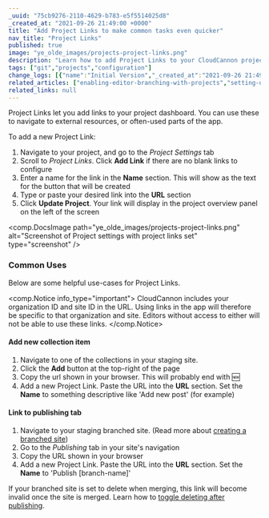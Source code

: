 ```yaml
---
_uuid: "75cb9276-2110-4629-b783-e5f5514025d8"
_created_at: "2021-09-26 21:49:00 +0000"
title: "Add Project Links to make common tasks even quicker"
nav_title: "Project Links"
published: true
image: "ye_olde_images/projects-project-links.png"
description: "Learn how to add Project Links to your CloudCannon project dashboard. You can use these to navigate to external resources, or often-used parts of the app."
tags: ["git","projects","configuration"]
change_logs: [{"name":"Initial Version","_created_at":"2021-09-26 21:49:00 +0000"}]
related_articles: ["enabling-editor-branching-with-projects","setting-up-a-publish-branch-with-merging-or-pull-requests"]
related_links: null
---
```


Project Links let you add links to your project dashboard. You can use these to navigate to external resources, or often-used parts of the app.

To add a new Project Link:

1. Navigate to your project, and go to the *Project Settings* tab
2. Scroll to *Project Links*. Click **Add Link** if there are no blank links to configure
3. Enter a name for the link in the **Name** section. This will show as the text for the button that will be created
4. Type or paste your desired link into the **URL** section
5. Click **Update Project**. Your link will display in the project overview panel on the left of the screen​​​​

<comp.DocsImage path="ye_olde_images/projects-project-links.png" alt="Screenshot of Project settings with project links set" type="screenshot" />

### Common Uses
Below are some helpful use-cases for Project Links.

<comp.Notice info_type="important">
  CloudCannon includes your organization ID and site ID in the URL. Using links in the app will therefore be specific to that organization and site. Editors without access to either will not be able to use these links.
</comp.Notice>

#### Add new collection item
1. Navigate to one of the collections in your staging site.
2. Click the **Add** button at the top-right of the page
3. Copy the url shown in your browser. This will probably end with 🆕
4. Add a new Project Link. Paste the URL into the **URL** section. Set the **Name** to something descriptive like 'Add new post' (for example)

#### Link to publishing tab
1. Navigate to your staging branched site. (Read more about [creating a branched site](/documentation/articles/enabling-editor-branching-with-projects/#branching))
2. Go to the *Publishing* tab in your site's navigation
3. Copy the URL shown in your browser
4. Add a new Project Link. Paste the URL into the **URL** section. Set the **Name** to 'Publish \[branch-name\]'

If your branched site is set to delete when merging, this link will become invalid once the site is merged. Learn how to [toggle deleting after publishing](/documentation/articles/setting-up-a-publish-branch-with-merging-or-pull-requests/#delete-after-publish).
